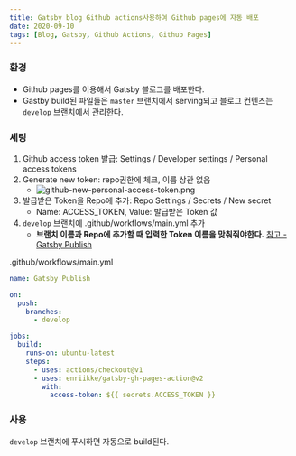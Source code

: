 ```yaml
---
title: Gatsby blog Github actions사용하여 Github pages에 자동 배포
date: 2020-09-10
tags: [Blog, Gatsby, Github Actions, Github Pages]
---
```


### 환경

- Github pages를 이용해서 Gatsby 블로그를 배포한다.
- Gastby build된 파일들은 `master` 브랜치에서 serving되고 블로그 컨텐츠는 `develop` 브랜치에서 관리한다.

### 세팅

1. Github access token 발급: Settings / Developer settings / Personal access tokens
1. Generate new token: repo권한에 체크, 이름 상관 없음
   - ![github-new-personal-access-token.png](/images/github-new-personal-access-token.png)
1. 발급받은 Token을 Repo에 추가: Repo Settings / Secrets / New secret
   - Name: ACCESS_TOKEN, Value: 발급받은 Token 값
1. `develop` 브랜치에 .github/workflows/main.yml 추가
   - **브랜치 이름과 Repo에 추가할 때 입력한 Token 이름을 맞춰줘야한다.** [참고 - Gatsby Publish](https://github.com/marketplace/actions/gatsby-publish)

.github/workflows/main.yml

```yml
name: Gatsby Publish

on:
  push:
    branches:
      - develop

jobs:
  build:
    runs-on: ubuntu-latest
    steps:
      - uses: actions/checkout@v1
      - uses: enriikke/gatsby-gh-pages-action@v2
        with:
          access-token: ${{ secrets.ACCESS_TOKEN }}
```

### 사용

`develop` 브랜치에 푸시하면 자동으로 build된다.
